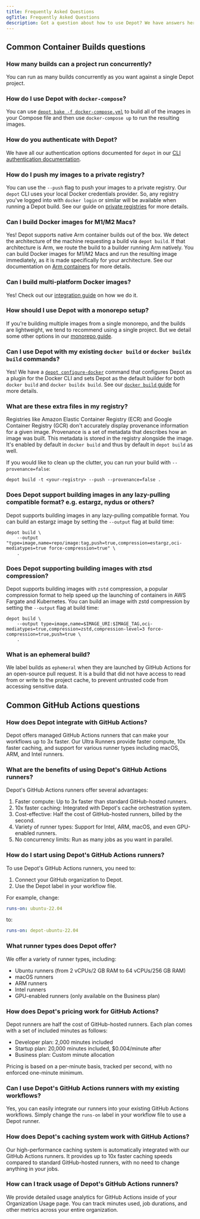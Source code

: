 ```yaml
---
title: Frequently Asked Questions
ogTitle: Frequently Asked Questions
description: Got a question about how to use Depot? We have answers here.
---
```


## Common Container Builds questions

### How many builds can a project run concurrently?

You can run as many builds concurrently as you want against a single Depot project.

### How do I use Depot with `docker-compose`?

You can use [`depot bake -f docker-compose.yml`](/docs/cli/reference#depot-bake) to build all of the images in your Compose file and then use `docker-compose up` to run the resulting images.

### How do you authenticate with Depot?

We have all our authentication options documented for `depot` in our [CLI authentication documentation](/docs/cli/authentication).

### How do I push my images to a private registry?

You can use the `--push` flag to push your images to a private registry. Our `depot` CLI uses your local Docker credentials provider. So, any registry you've logged into with `docker login` or similar will be available when running a Depot build. See our guide on [private registries](/docs/container-builds/how-to-guides/private-registries) for more details.

### Can I build Docker images for M1/M2 Macs?

Yes! Depot supports native Arm container builds out of the box. We detect the architecture of the machine requesting a build via `depot build`. If that architecture is Arm, we route the build to a builder running Arm natively. You can build Docker images for M1/M2 Macs and run the resulting image immediately, as it is made specifically for your architecture. See our documentation on [Arm containers](/docs/container-builds/how-to-guides/arm-containers) for more details.

### Can I build multi-platform Docker images?

Yes! Check out our [integration guide](/docs/container-builds/how-to-guides/arm-containers#what-about-multi-architecture-containers) on how we do it.

### How should I use Depot with a monorepo setup?

If you're building multiple images from a single monorepo, and the builds are lightweight, we tend to recommend using a single project. But we detail some other options in our [monorepo guide](/blog/how-to-use-depot-in-monorepos).

### Can I use Depot with my existing `docker build` or `docker buildx build` commands?

Yes! We have a [`depot configure-docker`](/docs/cli/reference#depot-configure-docker) command that configures Depot as a plugin for the Docker CLI and sets Depot as the default builder for both `docker build` and `docker buildx build`. See our [`docker build` guide](/docs/container-builds/how-to-guides/docker-build) for more details.

### What are these extra files in my registry?

Registries like Amazon Elastic Container Registry (ECR) and Google Container Registry (GCR) don't accurately display provenance information for a given image. Provenance is a set of metadata that describes how an image was built. This metadata is stored in the registry alongside the image. It's enabled by default in `docker build` and thus by default in `depot build` as well.

If you would like to clean up the clutter, you can run your build with `--provenance=false`:

```shell
depot build -t <your-registry> --push --provenance=false .
```

### Does Depot support building images in any lazy-pulling compatible format? e.g. estargz, nydus or others?

Depot supports building images in any lazy-pulling compatible format. You can build an estargz image by setting the `--output` flag at build time:

```shell
depot build \
    --output "type=image,name=repo/image:tag,push=true,compression=estargz,oci-mediatypes=true force-compression=true" \
    .
```

### Does Depot supporting building images with ztsd compression?

Depot supports building images with `zstd` compression, a popular compression format to help speed up the launching of containers in AWS Fargate and Kubernetes. You can build an image with zstd compression by setting the `--output` flag at build time:

```shell
depot build \
    --output type=image,name=$IMAGE_URI:$IMAGE_TAG,oci-mediatypes=true,compression=zstd,compression-level=3 force-compression=true,push=true \
    .
```

### What is an ephemeral build?

We label builds as `ephemeral` when they are launched by GitHub Actions for an open-source pull request. It is a build that did not have access to read from or write to the project cache, to prevent untrusted code from accessing sensitive data.

## Common GitHub Actions questions

### How does Depot integrate with GitHub Actions?

Depot offers managed GitHub Actions runners that can make your workflows up to 3x faster. Our Ultra Runners provide faster compute, 10x faster caching, and support for various runner types including macOS, ARM, and Intel runners.

### What are the benefits of using Depot's GitHub Actions runners?

Depot's GitHub Actions runners offer several advantages:

1. Faster compute: Up to 3x faster than standard GitHub-hosted runners.
2. 10x faster caching: Integrated with Depot's cache orchestration system.
3. Cost-effective: Half the cost of GitHub-hosted runners, billed by the second.
4. Variety of runner types: Support for Intel, ARM, macOS, and even GPU-enabled runners.
5. No concurrency limits: Run as many jobs as you want in parallel.

### How do I start using Depot's GitHub Actions runners?

To use Depot's GitHub Actions runners, you need to:

1. Connect your GitHub organization to Depot.
2. Use the Depot label in your workflow file.

For example, change:

```yaml
runs-on: ubuntu-22.04
```

to:

```yaml
runs-on: depot-ubuntu-22.04
```

### What runner types does Depot offer?

We offer a variety of runner types, including:

- Ubuntu runners (from 2 vCPUs/2 GB RAM to 64 vCPUs/256 GB RAM)
- macOS runners
- ARM runners
- Intel runners
- GPU-enabled runners (only available on the Business plan)

### How does Depot's pricing work for GitHub Actions?

Depot runners are half the cost of GitHub-hosted runners. Each plan comes with a set of included minutes as follows:

- Developer plan: 2,000 minutes included
- Startup plan: 20,000 minutes included, $0.004/minute after
- Business plan: Custom minute allocation

Pricing is based on a per-minute basis, tracked per second, with no enforced one-minute minimum.

### Can I use Depot's GitHub Actions runners with my existing workflows?

Yes, you can easily integrate our runners into your existing GitHub Actions workflows. Simply change the `runs-on` label in your workflow file to use a Depot runner.

### How does Depot's caching system work with GitHub Actions?

Our high-performance caching system is automatically integrated with our GitHub Actions runners. It provides up to 10x faster caching speeds compared to standard GitHub-hosted runners, with no need to change anything in your jobs.

### How can I track usage of Depot's GitHub Actions runners?

We provide detailed usage analytics for GitHub Actions inside of your Organization Usage page. You can track minutes used, job durations, and other metrics across your entire organization.
